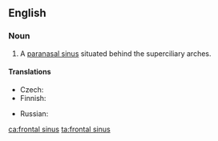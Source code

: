 ==English==
{{wikipedia}}

===Noun===
{{en-noun|head=[[frontal]] [[sinus]]|frontal sinuses}}

# {{context|anatomy|lang=en}} A [[paranasal sinus]] situated behind the superciliary arches.

====Translations====
{{trans-top|sinus}}
* Czech: {{t|cs|čelní dutina|f}}
* Finnish: {{t|fi|otsaontelo}}
{{trans-mid}}
* Russian: {{t|ru|ло́бная па́зуха|f}}
{{trans-bottom}}

[[ca:frontal sinus]]
[[ta:frontal sinus]]